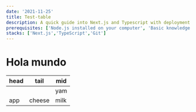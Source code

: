 ```yaml
---
date: '2021-11-25'
title: Test-table
description: A quick guide into Next.js and Typescript with deployment to vercel
prerequisites: ['Node.js installed on your computer', 'Basic knowledge working with Next.js and TypeScript']
stacks: ['Next.js','TypeScript','Git']
---
```


<Prerequisites />

<Stacks />

# Hola mundo

| head | tail   | mid     |
| ---- | ------ | ----    |
|      |        |  yam    |
| app  | cheese |  milk   |

